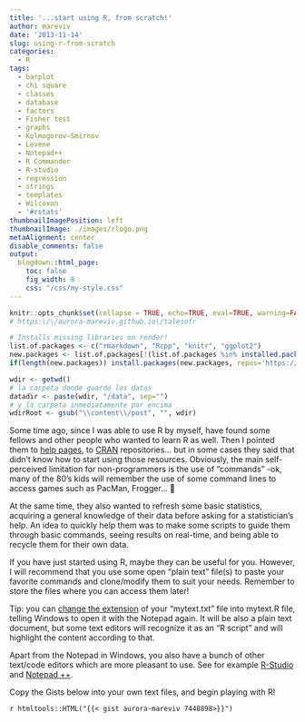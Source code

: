 ```yaml
---
title: '...start using R, from scratch!'
author: mareviv
date: '2013-11-14'
slug: using-r-from-scratch
categories:
  - R
tags:
  - barplot
  - chi square
  - classes
  - database
  - factors
  - Fisher test
  - graphs
  - Kolmogorov–Smirnov
  - Levene
  - Notepad++
  - R Commander
  - R-studio
  - regression
  - strings
  - templates
  - Wilcoxon
  - '#rstats'
thumbnailImagePosition: left
thumbnailImage: ./images/rlogo.png
metaAlignment: center
disable_comments: false
output:
  blogdown::html_page:
    toc: false
    fig_width: 8
    css: "/css/my-style.css" 
---
```


```r
knitr::opts_chunk$set(collapse = TRUE, echo=TRUE, eval=TRUE, warning=FALSE, message=FALSE, comment="  ")
# https:\/\/aurora-mareviv.github.io\/talesofr
```

```r
# Installs missing libraries on render!
list.of.packages <- c("rmarkdown", "Rcpp", "knitr", "ggplot2")
new.packages <- list.of.packages[!(list.of.packages %in% installed.packages()[,"Package"])]
if(length(new.packages)) install.packages(new.packages, repos='https://cran.rstudio.com/')
```

```r
wdir <- getwd() 
# la carpeta donde guardo los datos
datadir <- paste(wdir, "/data", sep="")
# y la carpeta inmediatamente por encima
wdirRoot <- gsub("\\content\\/post", "", wdir) 
```

Some time ago, since I was able to use R by myself, have found some fellows and other people who wanted to learn R as well. Then I pointed them to [help pages](http://cran.r-project.org/doc/manuals/R-intro.html){target="_blank"}, to [CRAN](http://cran.r-project.org/){target="_blank"} repositories... but in some cases they said that didn't know how to start using those resources. Obviously, the main self-perceived limitation for non-programmers is the use of "commands" -ok, many of the 80's kids will remember the use of some command lines to access games such as PacMan, Frogger... 🙂

At the same time, they also wanted to refresh some basic statistics, acquiring a general knowledge of their data before asking for a statistician's help. An idea to quickly help them was to make some scripts to guide them through basic commands, seeing results on real-time, and being able to recycle them for their own data.

If you have just started using R, maybe they can be useful for you. However, I will recommend that you use some open "plain text" file(s) to paste your favorite commands and clone/modify them to suit your needs. Remember to store the files where you can access them later!

<div class="alert alert-success"> 
Tip: you can [change the extension](http://windows.microsoft.com/en-us/windows/show-hide-file-name-extensions#show-hide-file-name-extensions=windows-vista){target="_blank"} of your <span class="texttt">"mytext.txt" </span> file into mytext.R file, telling Windows to open it with the Notepad again. It will be also a plain text document, but some text editors will recognize it as an "R script" and will highlight the content according to that.  

</div>


<div class="alert alert-success">
Apart from the Notepad in Windows, you also have a bunch of other text/code editors which are more pleasant to use. See for example [R-Studio](http://www.rstudio.com/ide/download/desktop){target="_blank"} and [Notepad ++](http://notepad-plus-plus.org/){target="_blank"}.  

</div>

Copy the Gists below into your own text files, and begin playing with R!

`r htmltools::HTML("{{< gist aurora-mareviv 7448898>}}")`


